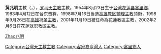 {{Infobox Christian leader
| type = bishop
| honorific-prefix =
| honorific-suffix =
| name   = 黃兆明<br />Philip Huang Jaw-ming
| title = [[天主教花蓮教區|天主教花蓮教區]][[主教|主教]]
| image_name     =|frame|right
| image_size     = 250px
| image_caption  = 
| birth_date  = {{birth date and age|1954|08|23}}
| birth_place = {{ROC|臺灣省}}[[花蓮縣|花蓮縣]][[富里鄉|富里鄉]]
| death_date  = 
| death_place = 
| nationality={{ROC}}
| occupation     = [[天主教|天主教]][[主教|主教]]<br>[[天主教花蓮教區|天主教花蓮教區]][[主教|主教]]
| previous_post = [[天主教高雄教區|天主教高雄教區]][[輔理主教|輔理主教]]
| ordination = 1983年4月12日
| consecration = 1998年9月26日
}}
'''黄兆明'''主教（{{lang-en|Bishop Philip Huang Jaw-ming}}，{{bd|1954年|8月23日|||catIdx=Huang黃}}），[[罗马天主教|罗马天主教]]主教，1954年8月23日生于[[台湾|台湾]][[花莲县|花莲县]][[富里鄉|富里鄉]]，1983年4月12日在台东晋铎，1998年7月16日当选[[高雄教区|高雄教区]][[辅理主教|辅理主教]]领{{tsl|it|Diocesi di Lamfua|LAMFUA}}衔，1998年9月26日在[[高雄|高雄]]祝圣[[主教|主教]]，2001年11月19日被任命為花蓮教區主教，2002年2月6日在[[花蓮縣|花蓮]]就职教区主教。

{{TW-bio-stub}}

{{DEFAULTSORT:Huang黃}}
[[Category:台灣天主教主教|Category:台灣天主教主教]]
[[Category:客家裔臺灣人|Category:客家裔臺灣人]]
[[Category:富里鄉人|Category:富里鄉人]]
[[category:黄姓|Zhao兆明]]